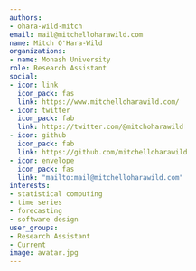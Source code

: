 ```yaml
---
authors:
- ohara-wild-mitch
email: mail@mitchelloharawild.com
name: Mitch O'Hara-Wild
organizations:
- name: Monash University
role: Research Assistant
social:
- icon: link
  icon_pack: fas
  link: https://www.mitchelloharawild.com/
- icon: twitter
  icon_pack: fab
  link: https://twitter.com/@mitchoharawild
- icon: github
  icon_pack: fab
  link: https://github.com/mitchelloharawild
- icon: envelope
  icon_pack: fas
  link: "mailto:mail@mitchelloharawild.com"
interests:
- statistical computing
- time series
- forecasting
- software design
user_groups:
- Research Assistant
- Current
image: avatar.jpg
---
```

